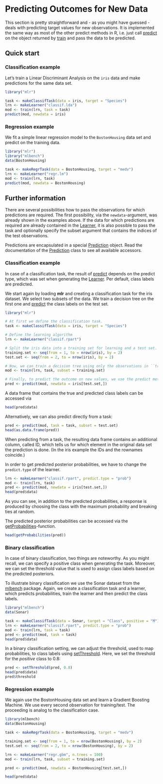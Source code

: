 Predicting Outcomes for New Data
================================

This section is pretty straightforward and - as you might have guessed
- deals with predicting target values for new observations. It is
implemented the same way as most of the other predict methods in R, i.e. just 
call [predict](http://berndbischl.github.io/mlr/predict.WrappedModel.html) on the object returned by [train](http://berndbischl.github.io/mlr/train.html) and pass the data to be predicted.


Quick start
-----------

### Classification example

Let's train a Linear Discriminant Analysis on the ``iris`` data and make predictions 
for the same data set.

```r
library("mlr")

task <- makeClassifTask(data = iris, target = "Species")
lrn <- makeLearner("classif.lda")
mod <- train(lrn, task = task)
predict(mod, newdata = iris)
``` 


### Regression example

We fit a simple linear regression model to the ``BostonHousing`` data set and predict
on the training data.

```r
library("mlr")
library("mlbench")
data(BostonHousing)

task <- makeRegrTask(data = BostonHousing, target = "medv")
lrn <- makeLearner("regr.lm")
mod <- train(lrn, task)
predict(mod, newdata = BostonHousing)
```


Further information
-------------------

There are several possibilities how to pass the observations for which 
predictions are required.
The first possibility, via the ``newdata``-argument, was already shown in the 
examples above.
If the data for which predictions are required are already contained in 
the [Learner](http://berndbischl.github.io/mlr/makeLearner.html), it is also possible to pass the task and optionally specify 
the subset argument that contains the indices of the test observations.

Predictions are encapsulated in a special [Prediction](http://berndbischl.github.io/mlr/Prediction.html) object. Read the
documentation of the [Prediction](http://berndbischl.github.io/mlr/Prediction.html) class to see all available
accessors.


### Classification example

In case of a classification task, the result of [predict](http://berndbischl.github.io/mlr/predict.WrappedModel.html) depends on 
the predict type, which was set when generating the [Learner](http://berndbischl.github.io/mlr/makeLearner.html). Per default, 
class labels are predicted.

We start again by loading **mlr** and creating a classification task for the 
iris dataset. We select two subsets of the data. We train a decision tree on the
first one and [predict](http://berndbischl.github.io/mlr/predict.WrappedModel.html) the class labels on the test set.

```r
library("mlr")

# At first we define the classification task.
task <- makeClassifTask(data = iris, target = "Species")

# Define the learning algorithm
lrn <- makeLearner("classif.rpart")

# Split the iris data into a training set for learning and a test set.
training.set <- seq(from = 1, to = nrow(iris), by = 2)
test.set <- seq(from = 2, to = nrow(iris), by = 2)

# Now, we can train a decision tree using only the observations in ``train.set``:
mod <- train(lrn, task, subset = training.set)

# Finally, to predict the outcome on new values, we use the predict method:
pred <- predict(mod, newdata = iris[test.set,])
``` 

A data frame that contains the true and predicted class labels can be accessed via

```r
head(pred$data)
```

Alternatively, we can also predict directly from a task:

```r
pred <- predict(mod, task = task, subset = test.set)
head(as.data.frame(pred))
``` 

When predicting from a task, the resulting data frame contains an additional column, 
called ID, which tells us for which element in the original data set the prediction 
is done. 
(In the iris example the IDs and the rownames coincide.)

In order to get predicted posterior probabilities, we have to change the ``predict.type``
of the learner.

```r
lrn <- makeLearner("classif.rpart", predict.type = "prob")
mod <- train(lrn, task)
pred <- predict(mod, newdata = iris[test.set,])
head(pred$data)
``` 

As you can see, in addition to the predicted probabilities, a response
is produced by choosing the class with the maximum probability and
breaking ties at random.

The predicted posterior probabilities can be accessed via the [getProbabilities](http://berndbischl.github.io/mlr/getProbabilities.html)-function.

```r
head(getProbabilities(pred))
``` 


### Binary classification

In case of binary classification, two things are noteworthy. As you might recall, 
we can specify a positive class when generating the task. Moreover, we can set the
threshold value that is used to assign class labels based on the predicted 
posteriors.

To illustrate binary classification we use the Sonar dataset from the
[mlbench](http://cran.r-project.org/web/packages/mlbench/index.html) package. Again, we create a classification task and a learner, which 
predicts probabilities, train the learner and then predict the class labels.


```r
library("mlbench")
data(Sonar)

task <- makeClassifTask(data = Sonar, target = "Class", positive = "M")
lrn <- makeLearner("classif.rpart", predict.type = "prob")
mod <- train(lrn, task = task)
pred <- predict(mod, task = task)
head(pred$data)
``` 

In a binary classification setting, we can adjust the threshold, used
to map probabilities, to class labels using [setThreshold](http://berndbischl.github.io/mlr/setThreshold.html). Here, we set
the threshold for the *positive* class to 0.8:

```r
pred <- setThreshold(pred, 0.8)
head(pred$data)
pred$threshold
```


### Regression example

We again use the BostonHousing data set and learn a Gradient Boosting
Machine. We use every second observation for training/test. The
proceeding is analog to the classification case.

```r
library(mlbench)
data(BostonHousing)

task <- makeRegrTask(data = BostonHousing, target = "medv")

training.set <- seq(from = 1, to = nrow(BostonHousing), by = 2)
test.set <- seq(from = 2, to = nrow(BostonHousing), by = 2)

lrn <- makeLearner("regr.gbm", n.trees = 100)
mod <- train(lrn, task, subset = training.set) 

pred <- predict(mod, newdata = BostonHousing[test.set,])

head(pred$data)
```

